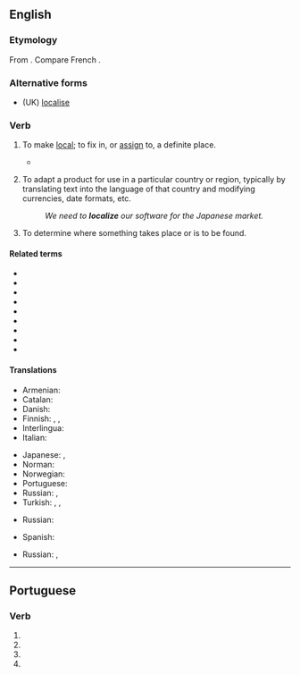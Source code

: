 ==English==

===Etymology===
From {{suffix|local|ize|lang=en}}. Compare French {{m|fr|localiser}}.

===Alternative forms===
* (UK) [[localise]]

===Verb===
{{en-verb|localiz}}

# {{lb|en|transitive}} To make [[local]]; to fix in, or [[assign]] to, a definite place.
#* {{quote-book|title=Memorials of a Tour in Italy|year=1837|section=Musings near Aquapendente|author=William Wordsworth|url=http://www.bartleby.com/145/ww881.html|passage=Out of her early struggles well inspired / To '''localize''' heroic acts}}
# {{lb|en|software|_|engineering}} To adapt a product for use in a particular country or region, typically by translating text into the language of that country and modifying currencies, date formats, etc.
#: ''We need to '''localize''' our software for the Japanese market.''
# To determine where something takes place or is to be found.

====Related terms====
* {{l|en|local}}
* {{l|en|locus}}
* {{l|en|locality}}
* {{l|en|localization}}
* {{l|en|localizor}}
* {{l|en|localizer}}
* {{l|en|locate}}
* {{l|en|location}}
* {{l|en|locator}}

====Translations====
{{trans-top|make local}}
* Armenian: {{t+|hy|տեղայնացնել|sc=Armn}}
* Catalan: {{t+|ca|localitzar}}
* Danish: {{t|da|lokalisere}}
* Finnish: {{t+|fi|lokalisoida}}, {{t|fi|paikallistaa}}, {{t+|fi|kotoistaa}}
* Interlingua: {{t|ia|localisar}}
* Italian: {{t+|it|localizzare}}
{{trans-mid}}
* Japanese: {{t|ja|地域化する|tr=ちいきかする, chiïkika suru}}, {{t|ja|ローカライズする|tr=rōkaraizu suru}}
* Norman: {{t|nrf|localiser}}
* Norwegian: {{t|no|lokalisere}}
* Portuguese: {{t+|pt|localizar}}
* Russian: {{t+|ru|локализова́ть|sc=Cyrl}}, {{t|ru|помеща́ть (что-нибудь на определённом месте, в определённых пределах)}}
* Turkish: {{t+|tr|yerelleştirmek}}, {{t|tr|yerlileştirmek}}, {{t|tr|mahallîleştirmek}}
{{trans-bottom}}

{{trans-top|to adapt a product for use in a particular country or region}}
* Russian: {{t+|ru|локализова́ть}}
{{trans-mid}}
* Spanish: {{t|es|tropicalizar}}
{{trans-bottom}}

{{trans-top|to determine where something takes place or is to be found}}
* Russian: {{t+|ru|локализова́ть}}, {{t|ru|точно определя́ть (место чего-нибудь)|sc=Cyrl}}
{{trans-mid}}
{{trans-bottom}}

----

==Portuguese==

===Verb===
{{pt-verb-form}}

# {{inflection of|localizar||1|s|pres|subj|lang=pt}}
# {{inflection of|localizar||3|s|pres|subj|lang=pt}}
# {{inflection of|localizar||1|s|impr|lang=pt}}
# {{inflection of|localizar||3|s|impr|lang=pt}}